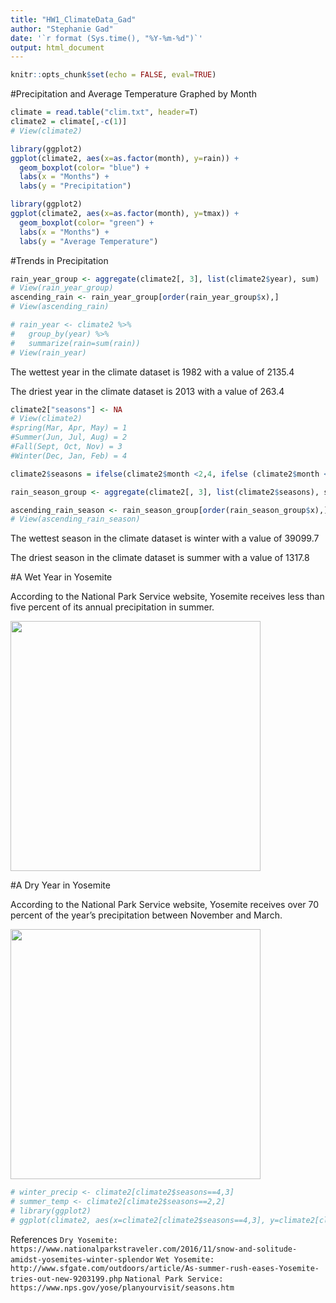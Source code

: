 ```yaml
---
title: "HW1_ClimateData_Gad"
author: "Stephanie Gad"
date: '`r format (Sys.time(), "%Y-%m-%d")`'
output: html_document
---
```


```r
knitr::opts_chunk$set(echo = FALSE, eval=TRUE)
```

#Precipitation and Average Temperature Graphed by Month
```r

climate = read.table("clim.txt", header=T)
climate2 = climate[,-c(1)] 
# View(climate2)

library(ggplot2)
ggplot(climate2, aes(x=as.factor(month), y=rain)) + 
  geom_boxplot(color= "blue") +
  labs(x = "Months") +
  labs(y = "Precipitation")

```


```r
library(ggplot2)
ggplot(climate2, aes(x=as.factor(month), y=tmax)) + 
  geom_boxplot(color= "green") +
  labs(x = "Months") +
  labs(y = "Average Temperature")


```

#Trends in Precipitation 

```r

rain_year_group <- aggregate(climate2[, 3], list(climate2$year), sum)
# View(rain_year_group)
ascending_rain <- rain_year_group[order(rain_year_group$x),] 
# View(ascending_rain)

# rain_year <- climate2 %>% 
#   group_by(year) %>% 
#   summarize(rain=sum(rain))
# View(rain_year)
```
The wettest year in the climate dataset is 1982 with a value of 2135.4

The driest year in the climate dataset is 2013 with a value of 263.4

```r
climate2["seasons"] <- NA
# View(climate2)
#spring(Mar, Apr, May) = 1
#Summer(Jun, Jul, Aug) = 2
#Fall(Sept, Oct, Nov) = 3
#Winter(Dec, Jan, Feb) = 4

climate2$seasons = ifelse(climate2$month <2,4, ifelse (climate2$month <3,4, ifelse(climate2$month <4,1, ifelse(climate2$month <5,1, ifelse(climate2$month <6,1, ifelse(climate2$month <7,2, ifelse(climate2$month <8,2, ifelse(climate2$month <9,2, ifelse(climate2$month <10,3, ifelse(climate2$month <11,3, ifelse(climate2$month <12,3, ifelse(climate2$month <13,4,8))))))))))))

rain_season_group <- aggregate(climate2[, 3], list(climate2$seasons), sum)

ascending_rain_season <- rain_season_group[order(rain_season_group$x),] 
# View(ascending_rain_season)
```

The wettest season in the climate dataset is winter with a value of 39099.7

The driest season in the climate dataset is summer with a value of 1317.8

#A Wet Year in Yosemite

According to the National Park Service website, Yosemite receives less than five percent of its annual precipitation in summer.

<div align="center">
<img src="/Users/stephaniegad/Desktop/yosemite_summer.jpg" height=400> </div>

#A Dry Year in Yosemite

According to the National Park Service website, Yosemite receives over 70 percent of the year’s precipitation between November and March. 

<div align="center">
<img src="/Users/stephaniegad/Desktop/yosemite_winter.jpg" height=400> </div>


```r
# winter_precip <- climate2[climate2$seasons==4,3]
# summer_temp <- climate2[climate2$seasons==2,2]
# library(ggplot2)
# ggplot(climate2, aes(x=climate2[climate2$seasons==4,3], y=climate2[climate2$seasons==2,2]))

```





References
`
Dry Yosemite: https://www.nationalparkstraveler.com/2016/11/snow-and-solitude-amidst-yosemites-winter-splendor
`
`
Wet Yosemite: http://www.sfgate.com/outdoors/article/As-summer-rush-eases-Yosemite-tries-out-new-9203199.php
`
`
National Park Service: https://www.nps.gov/yose/planyourvisit/seasons.htm
`